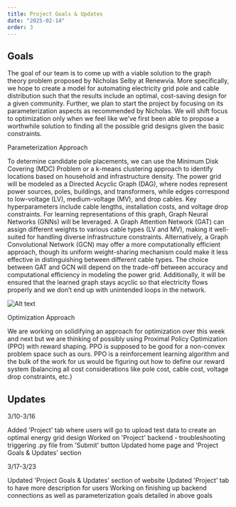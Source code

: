 ```yaml
---
title: Project Goals & Updates
date: "2025-02-14"
order: 3
---
```

## Goals
The goal of our team is to come up with a viable solution to the graph theory problem proposed by Nicholas Selby at Renewvia. More specifically, we hope to create a model for automating electricity grid pole and cable distribution such that the results include an optimal, cost-saving design for a given community. Further, we plan to start the project by focusing on its parameterization aspects as recommended by Nicholas. We will shift focus to optimization only when we feel like we’ve first been able to propose a worthwhile solution to finding all the possible grid designs given the basic constraints.

Parameterization Approach

To determine candidate pole placements, we can use the Minimum Disk Covering (MDC) Problem or a k-means clustering approach to identify locations based on household and infrastructure density. The power grid will be modeled as a Directed Acyclic Graph (DAG), where nodes represent power sources, poles, buildings, and transformers, while edges correspond to low-voltage (LV), medium-voltage (MV), and drop cables. Key hyperparameters include cable lengths, installation costs, and voltage drop constraints.
For learning representations of this graph, Graph Neural Networks (GNNs) will be leveraged. A Graph Attention Network (GAT) can assign different weights to various cable types (LV and MV), making it well-suited for handling diverse infrastructure constraints. Alternatively, a Graph Convolutional Network (GCN) may offer a more computationally efficient approach, though its uniform weight-sharing mechanism could make it less effective in distinguishing between different cable types. The choice between GAT and GCN will depend on the trade-off between accuracy and computational efficiency in modeling the power grid. Additionally, it will be ensured that the learned graph stays acyclic so that electricity flows properly and we don’t end up with unintended loops in the network.
<div style={{ position: "relative", width: "650px", height: "400px" }}>
  <Image 
    src="/p6_viz.png" 
    alt="Alt text" 
    layout="fill" 
    objectFit="contain" 
  />
</div>


Optimization Approach

We are working on solidifying an approach for optimization over this week and next but we are thinking of possibly using Proximal Policy Optimization (PPO) with reward shaping. PPO is supposed to be good for a non-convex problem space such as ours. PPO is a reinforcement learning algorithm and the bulk of the work for us would be figuring out how to define our reward system (balancing all cost considerations like pole cost, cable cost, voltage drop constraints, etc.)

## Updates
3/10-3/16

Added 'Project' tab where users will go to upload test data to create an optimal energy grid design
Worked on 'Project' backend - troubleshooting triggering .py file from 'Submit' button
Updated home page and 'Project Goals & Updates' section


3/17-3/23 

Updated 'Project Goals & Updates' section of website
Updated 'Project' tab to have more description for users
Working on finishing up backend connections as well as parameterization goals detailed in above goals